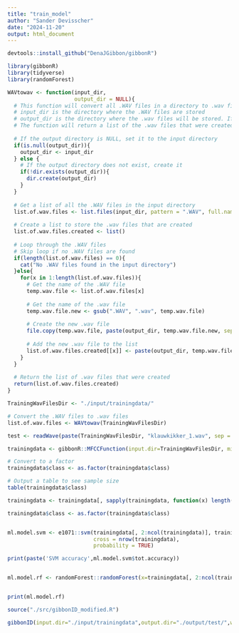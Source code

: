 ```yaml
---
title: "train_model"
author: "Sander Devisscher"
date: "2024-11-20"
output: html_document
---
```


```r
devtools::install_github("DenaJGibbon/gibbonR")
```

```r
library(gibbonR)
library(tidyverse)
library(randomForest)
```

```r
WAVtowav <- function(input_dir, 
                     output_dir = NULL){
  # This function will convert all .WAV files in a directory to .wav files
  # input_dir is the directory where the .WAV files are stored
  # output_dir is the directory where the .wav files will be stored. If NULL, the .wav files will be stored in the input directory
  # The function will return a list of the .wav files that were created
  
  # If the output directory is NULL, set it to the input directory
  if(is.null(output_dir)){
    output_dir <- input_dir
  } else {
    # If the output directory does not exist, create it
    if(!dir.exists(output_dir)){
      dir.create(output_dir)
    }
  }
  
  # Get a list of all the .WAV files in the input directory
  list.of.wav.files <- list.files(input_dir, pattern = ".WAV", full.names = T)
  
  # Create a list to store the .wav files that are created
  list.of.wav.files.created <- list()
  
  # Loop through the .WAV files
  # Skip loop if no .WAV files are found
  if(length(list.of.wav.files) == 0){
    cat("No .WAV files found in the input directory")
  }else{
    for(x in 1:length(list.of.wav.files)){
      # Get the name of the .WAV file
      temp.wav.file <- list.of.wav.files[x]
      
      # Get the name of the .wav file
      temp.wav.file.new <- gsub(".WAV", ".wav", temp.wav.file)
      
      # Create the new .wav file
      file.copy(temp.wav.file, paste(output_dir, temp.wav.file.new, sep = "/"))
      
      # Add the new .wav file to the list
      list.of.wav.files.created[[x]] <- paste(output_dir, temp.wav.file.new, sep = "/")
    }
  }
  
  # Return the list of .wav files that were created
  return(list.of.wav.files.created)
}

```

```r
TrainingWavFilesDir <- "./input/trainingdata/"

# Convert the .WAV files to .wav files
list.of.wav.files <- WAVtowav(TrainingWavFilesDir)
```

```r
test <- readWave(paste(TrainingWavFilesDir, "klauwkikker_1.wav", sep = ""))
```

```r
trainingdata <- gibbonR::MFCCFunction(input.dir=TrainingWavFilesDir, min.freq = 400, max.freq = 1600,win.avg="standard")

# Convert to a factor
trainingdata$class <- as.factor(trainingdata$class)

# Output a table to see sample size
table(trainingdata$class)
```

```r
trainingdata <- trainingdata[, sapply(trainingdata, function(x) length(unique(x)) > 1)]
```

```r
trainingdata$class <- as.factor(trainingdata$class)


ml.model.svm <- e1071::svm(trainingdata[, 2:ncol(trainingdata)], trainingdata$class, kernel = "radial", 
                           cross = nrow(trainingdata),
                           probability = TRUE)

print(paste('SVM accuracy',ml.model.svm$tot.accuracy))


ml.model.rf <- randomForest::randomForest(x=trainingdata[, 2:ncol(trainingdata)], y = trainingdata$class)


print(ml.model.rf)
```

```r
source("./src/gibbonID_modified.R")

gibbonID(input.dir="./input/trainingdata",output.dir="./output/test/",win.avg='standard',add.spectrograms=TRUE,min.freq=400,max.freq=1600,class='no.clustering')
```

